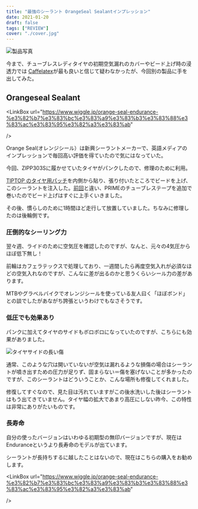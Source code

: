 ```yaml
---
title: "最強のシーラント OrangeSeal Sealantインプレッション"
date: 2021-01-20
draft: false
tags: ["REVIEW"]
cover: "./cover.jpg"
---
```


![製品写真](./cover.jpg)

今まで、チューブレスレディタイヤの初期空気漏れのカバーやビード上げ時の浸透力では [Caffelatex](https://www.wiggle.jp/orange-seal-endurance-%e3%82%b7%e3%83%bc%e3%83%a9%e3%83%b3%e3%83%88%e3%83%ac%e3%83%95%e3%82%a3%e3%83%ab)が最も良いと信じて疑わなかったが、今回別の製品に手を出してみた。

## Orangeseal Sealant

<LinkBox
url="https://www.wiggle.jp/orange-seal-endurance-%e3%82%b7%e3%83%bc%e3%83%a9%e3%83%b3%e3%83%88%e3%83%ac%e3%83%95%e3%82%a3%e3%83%ab"

/>

Orange Seal(オレンジシール）は新興シーラントメーカーで、英語メディアのインプレッションで毎回高い評価を得ていたので気にはなっていた。

今回、ZIPP303Sに履かせていたタイヤがパンクしたので、修理のために利用。

[TIPTOP のタイヤ用パッチ](https://amzn.to/36eW2g7)を内側から貼り、張り付いたところでビードを上げ、このシーラントを注入した。[前回](https://blog.gensobunya.net/post/2020/10/zip303s/)と違い、PRIMEのチューブレステープを追加で巻いたのでビード上げはすぐに上手くいきました。

その後、慣らしのために1時間ほど走行して放置していました。ちなみに修理したのは後輪側です。

### 圧倒的なシーリング力

翌々週、ライドのために空気圧を確認したのですが、なんと、元々の4気圧からほぼ低下無し！

前輪はカフェラテックスで処理しており、一週間したら再度空気入れが必須なほどの空気入れなのですが、こんなに差が出るのかと思うくらいシール力の差があります。

MTBやグラベルバイクでオレンジシールを使っている友人曰く「ほぼボンド」との談でしたがあながち誇張というわけでもなさそうです。

### 低圧でも効果あり

パンクに加えてタイヤのサイドもボロボロになっていたのですが、こちらにも効果がありました。

![タイヤサイドの長い傷](./sidecut.jpg)

通常、このような穴は開いていないが空気は漏れるような損傷の場合はシーラントが噴き出すための圧力が足りず、固まらない＝傷を塞げないことが多かったのですが、このシーラントはどういうことか、こんな場所も修復してくれました。

修復してすぐなので、見た目は汚れていますがこの後水洗いした後はシーラントはもう出てきていません。タイヤ幅の拡大であまり高圧にしない昨今、この特性は非常にありがたいものです。

### 長寿命

自分の使ったバージョンはいわゆる初期型の無印バージョンですが、現在はEnduranceというより長寿命のモデルが出ています。

シーラントが長持ちするに越したことはないので、現在はこちらの購入をお勧めします。

<LinkBox
url="https://www.wiggle.jp/orange-seal-endurance-%e3%82%b7%e3%83%bc%e3%83%a9%e3%83%b3%e3%83%88%e3%83%ac%e3%83%95%e3%82%a3%e3%83%ab"

/>
